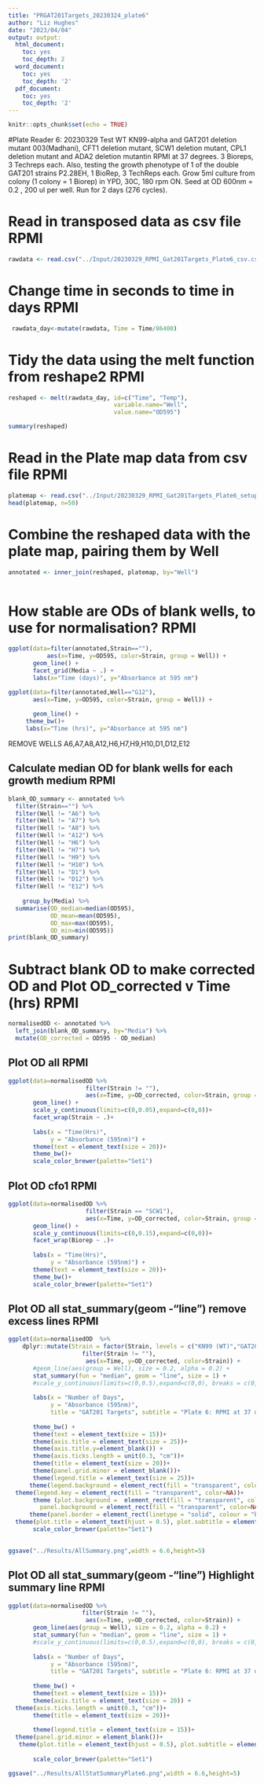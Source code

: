```yaml
---
title: "PRGAT201Targets_20230324_plate6"
author: "Liz Hughes"
date: "2023/04/04"
output: output:
  html_document:
    toc: yes
    toc_depth: 2
  word_document:
    toc: yes
    toc_depth: '2'
  pdf_document:
    toc: yes
    toc_depth: '2'
---
```


```r
knitr::opts_chunk$set(echo = TRUE)
```

#Plate Reader 6: 20230329
Test WT KN99-alpha and GAT201 deletion mutant 003(Madhani), CFT1 deletion mutant, SCW1 deletion mutant, CPL1 deletion mutant and ADA2 deletion mutantin RPMI at 37 degrees.
3 Bioreps, 3 Techreps each.
Also, testing the growth phenotype of 1 of the double GAT201 strains P2.28EH, 1 BioRep, 3 TechReps each.
Grow 5ml culture from colony (1 colony = 1 Biorep) in YPD, 30C, 180 rpm ON.
Seed at OD 600nm = 0.2 , 200 ul per well.
Run for 2 days (276 cycles).




# Read in transposed data as csv file RPMI

```r

rawdata <- read.csv("../Input/20230329_RPMI_Gat201Targets_Plate6_csv.csv")

```

# Change time in seconds to time in days RPMI

```r

 rawdata_day<-mutate(rawdata, Time = Time/86400)

```

# Tidy the data using the melt function from reshape2 RPMI

```r

reshaped <- melt(rawdata_day, id=c("Time", "Temp"), 
                              variable.name="Well",
                              value.name="OD595")

summary(reshaped)
```

# Read in the Plate map data from csv file RPMI

```r

platemap <- read.csv("../Input/20230329_RPMI_Gat201Targets_Plate6_setup.csv")
head(platemap, n=50)


```

# Combine the reshaped data with the plate map, pairing them by Well 

```r

annotated <- inner_join(reshaped, platemap, by="Well")
 
```

# How stable are ODs of blank wells, to use for normalisation? RPMI

```r

ggplot(data=filter(annotated,Strain==""),
           aes(x=Time, y=OD595, color=Strain, group = Well)) + 
       geom_line() + 
       facet_grid(Media ~ .) +
       labs(x="Time (days)", y="Absorbance at 595 nm")
```


```r

ggplot(data=filter(annotated,Well=="G12"), 
       aes(x=Time, y=OD595, color=Strain, group = Well)) + 
 
       geom_line() + 
     theme_bw()+
     labs(x="Time (hrs)", y="Absorbance at 595 nm")

```


REMOVE WELLS A6,A7,A8,A12,H6,H7,H9,H10,D1,D12,E12

## Calculate median OD for blank wells for each growth medium RPMI


```r

blank_OD_summary <- annotated %>%
  filter(Strain=="") %>%
  filter(Well != "A6") %>%
  filter(Well != "A7") %>%
  filter(Well != "A8") %>%
  filter(Well != "A12") %>%
  filter(Well != "H6") %>%
  filter(Well != "H7") %>%
  filter(Well != "H9") %>%
  filter(Well != "H10") %>%
  filter(Well != "D1") %>%
  filter(Well != "D12") %>%
  filter(Well != "E12") %>%
  
    group_by(Media) %>%
  summarise(OD_median=median(OD595),
            OD_mean=mean(OD595),
            OD_max=max(OD595),
            OD_min=min(OD595))
print(blank_OD_summary)
```

# Subtract blank OD to make corrected OD and Plot OD_corrected v Time (hrs) RPMI

```r

normalisedOD <- annotated %>%
  left_join(blank_OD_summary, by="Media") %>%
  mutate(OD_corrected = OD595 - OD_median)

```

## Plot OD all RPMI

```r

ggplot(data=normalisedOD %>%
                      filter(Strain != ""), 
                      aes(x=Time, y=OD_corrected, color=Strain, group = Well)) + 
       geom_line() + 
       scale_y_continuous(limits=c(0,0.05),expand=c(0,0))+
       facet_wrap(Strain ~ .)+
  
       labs(x = "Time(Hrs)",
            y = "Absorbance (595nm)") +
       theme(text = element_text(size = 20))+
       theme_bw()+
       scale_color_brewer(palette="Set1")
```

## Plot OD cfo1 RPMI

```r

ggplot(data=normalisedOD %>%
                      filter(Strain == "SCW1"), 
                      aes(x=Time, y=OD_corrected, color=Strain, group = Well)) + 
       geom_line() + 
       scale_y_continuous(limits=c(0,0.15),expand=c(0,0))+
       facet_wrap(Biorep ~ .)+
  
       labs(x = "Time(Hrs)",
            y = "Absorbance (595nm)") +
       theme(text = element_text(size = 20))+
       theme_bw()+
       scale_color_brewer(palette="Set1")
```



## Plot OD all stat_summary(geom -"line") remove excess lines RPMI

```r

ggplot(data=normalisedOD  %>%
    dplyr::mutate(Strain = factor(Strain, levels = c("KN99 (WT)","GAT201","CFT1","CPL1","SCW1", "ADA2")))%>%
                     filter(Strain != ""), 
                      aes(x=Time, y=OD_corrected, color=Strain)) + 
       #geom_line(aes(group = Well), size = 0.2, alpha = 0.2) + 
       stat_summary(fun = "median", geom = "line", size = 1) +
       #scale_y_continuous(limits=c(0,0.5),expand=c(0,0), breaks = c(0, 0.05, 0.1)) +
  
       labs(x = "Number of Days",
            y = "Absorbance (595nm)",
            title = "GAT201 Targets", subtitle = "Plate 6: RPMI at 37 degrees") +
           
       theme_bw() +
       theme(text = element_text(size = 15))+
       theme(axis.title = element_text(size = 25))+
       theme(axis.title.y=element_blank()) +
       theme(axis.ticks.length = unit(0.3, "cm"))+
       theme(title = element_text(size = 20))+
       theme(panel.grid.minor = element_blank())+
       theme(legend.title = element_text(size = 25))+
      theme(legend.background = element_rect(fill = "transparent", color=NA))+
  theme(legend.key = element_rect(fill = "transparent", color=NA))+
       theme (plot.background =  element_rect(fill = "transparent", color=NA), 
         panel.background = element_rect(fill = "transparent", color=NA),)+
      theme(panel.border = element_rect(linetype = "solid", colour = "black", size = 2))+
  theme(plot.title = element_text(hjust = 0.5), plot.subtitle = element_text(hjust = 0.5) )+
       scale_color_brewer(palette="Set1")
       
```


```r

ggsave("../Results/AllSummary.png",width = 6.6,height=5)
```


## Plot OD all stat_summary(geom -"line") Highlight summary line RPMI

```r

ggplot(data=normalisedOD %>%
                     filter(Strain != ""), 
                      aes(x=Time, y=OD_corrected, color=Strain)) + 
       geom_line(aes(group = Well), size = 0.2, alpha = 0.2) + 
       stat_summary(fun = "median", geom = "line", size = 1) +
       #scale_y_continuous(limits=c(0,0.5),expand=c(0,0), breaks = c(0, 0.05, 0.1)) +
   
       labs(x = "Number of Days",
            y = "Absorbance (595nm)",
            title = "GAT201 Targets", subtitle = "Plate 6: RPMI at 37 degrees") +
 
       theme_bw() +
       theme(text = element_text(size = 15))+
       theme(axis.title = element_text(size = 20)) +
  theme(axis.ticks.length = unit(0.3, "cm"))+
       theme(title = element_text(size = 20))+
    
       theme(legend.title = element_text(size = 15))+
  theme(panel.grid.minor = element_blank())+
   theme(plot.title = element_text(hjust = 0.5), plot.subtitle = element_text(hjust = 0.5) )+
  
       scale_color_brewer(palette="Set1")
```

```r

ggsave("../Results/AllStatSummaryPlate6.png",width = 6.6,height=5)
```

